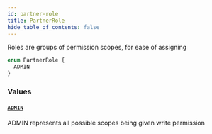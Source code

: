 ```yaml
---
id: partner-role
title: PartnerRole
hide_table_of_contents: false
---
```



Roles are groups of permission scopes, for ease of assigning

```graphql
enum PartnerRole {
  ADMIN
}
```


### Values

#### [`ADMIN`](#)

ADMIN represents all possible scopes being given write permission




